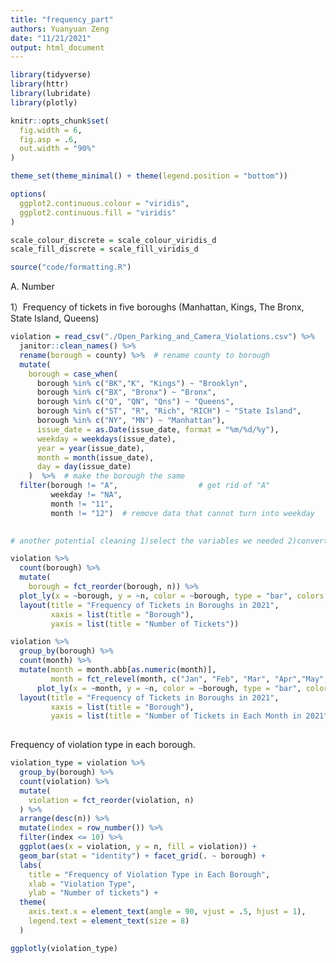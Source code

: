 ```yaml
---
title: "frequency_part"
authors: Yuanyuan Zeng
date: "11/21/2021"
output: html_document
---
```


```r

library(tidyverse)
library(httr)
library(lubridate)
library(plotly)

knitr::opts_chunk$set(
  fig.width = 6,
  fig.asp = .6,
  out.width = "90%"
)

theme_set(theme_minimal() + theme(legend.position = "bottom"))

options(
  ggplot2.continuous.colour = "viridis",
  ggplot2.continuous.fill = "viridis"
)

scale_colour_discrete = scale_colour_viridis_d
scale_fill_discrete = scale_fill_viridis_d

source("code/formatting.R")
```

A. Number

1）Frequency of tickets in five boroughs (Manhattan, Kings, The Bronx, State Island, Queens)
```r
violation = read_csv("./Open_Parking_and_Camera_Violations.csv") %>% 
  janitor::clean_names() %>%
  rename(borough = county) %>%  # rename county to borough
  mutate(
    borough = case_when(
      borough %in% c("BK","K", "Kings") ~ "Brooklyn",
      borough %in% c("BX", "Bronx") ~ "Bronx",
      borough %in% c("Q", "QN", "Qns") ~ "Queens",
      borough %in% c("ST", "R", "Rich", "RICH") ~ "State Island",
      borough %in% c("NY", "MN") ~ "Manhattan"),
      issue_date = as.Date(issue_date, format = "%m/%d/%y"),
      weekday = weekdays(issue_date),
      year = year(issue_date),
      month = month(issue_date),
      day = day(issue_date)
    )  %>%  # make the borough the same 
  filter(borough != "A",                  # get rid of "A"
         weekday != "NA",
         month != "11",
         month != "12")  # remove data that cannot turn into weekday

  
# another potential cleaning 1)select the variables we needed 2)convert the mon into character ?

violation %>% 
  count(borough) %>% 
  mutate(
    borough = fct_reorder(borough, n)) %>% 
  plot_ly(x = ~borough, y = ~n, color = ~borough, type = "bar", colors = "viridis") %>% 
  layout(title = "Frequency of Tickets in Boroughs in 2021",
         xaxis = list(title = "Borough"),
         yaxis = list(title = "Number of Tickets"))

violation %>% 
  group_by(borough) %>%
  count(month) %>% 
  mutate(month = month.abb[as.numeric(month)],
         month = fct_relevel(month, c("Jan", "Feb", "Mar", "Apr","May","Jun", "Jul", "Aug", "Sep", "Oct"))) %>% 
      plot_ly(x = ~month, y = ~n, color = ~borough, type = "bar", colors = "viridis")%>%
  layout(title = "Frequency of Tickets in Boroughs in 2021",
         xaxis = list(title = "Borough"),
         yaxis = list(title = "Number of Tickets in Each Month in 2021"))
    
```

Frequency of violation type in each borough.

```r

violation_type = violation %>% 
  group_by(borough) %>% 
  count(violation) %>% 
  mutate(
    violation = fct_reorder(violation, n)
  ) %>% 
  arrange(desc(n)) %>% 
  mutate(index = row_number()) %>% 
  filter(index <= 10) %>% 
  ggplot(aes(x = violation, y = n, fill = violation)) + 
  geom_bar(stat = "identity") + facet_grid(. ~ borough) +
  labs(
    title = "Frequency of Violation Type in Each Borough", 
    xlab = "Violation Type", 
    ylab = "Number of tickets") +
  theme(
    axis.text.x = element_text(angle = 90, vjust = .5, hjust = 1),
    legend.text = element_text(size = 8)
  )

ggplotly(violation_type)

```


